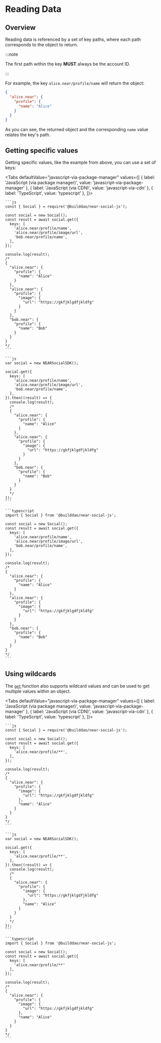 
# Reading Data

<TOCInline
  maxHeadingLevel={4}
  toc={toc}
/>

## Overview

Reading data is referenced by a set of key paths, where each path corresponds to the object to return.

:::note

The first path within the key **MUST** always be the account ID.

:::

For example, the key `alice.near/profile/name` will return the object:

```json
{
  "alice.near": {
    "profile": {
      "name": "Alice"
    }
  }
}
```

As you can see, the returned object and the corresponding `name` value relates the key's path.

## Getting specific values

Getting specific values, like the example from above, you can use a set of keys:

<Tabs
  defaultValue="javascript-via-package-manager"
  values={[
    { label: 'JavaScript (via package manager)', value: 'javascript-via-package-manager' },
    { label: 'JavaScript (via CDN)', value: 'javascript-via-cdn' },
    { label: 'TypeScript', value: 'typescript' },
  ]}>
  <TabItem value="javascript-via-package-manager">

    ```js
    const { Social } = require('@builddao/near-social-js');

    const social = new Social();
    const result = await social.get({
      keys: [
        'alice.near/profile/name',
        'alice.near/profile/image/url',
        'bob.near/profile/name',
      ],
    });

    console.log(result);
    /*
    {
      "alice.near": {
        "profile": {
          "name": "Alice"
        }
      },
      "alice.near": {
        "profile": {
          "image": {
            "url": "https://gkfjklgdfjkldfg"
          }
        }
      },
      "bob.near": {
        "profile": {
          "name": "Bob"
        }
      }
    }
    */
    ```

  </TabItem>
  <TabItem value="javascript-via-cdn">

    ```js
    var social = new NEARSocialSDK();

    social.get({
      keys: [
        'alice.near/profile/name',
        'alice.near/profile/image/url',
        'bob.near/profile/name',
      ],
    }).then((result) => {
      console.log(result);
      /*
      {
        "alice.near": {
          "profile": {
            "name": "Alice"
          }
        },
        "alice.near": {
          "profile": {
            "image": {
              "url": "https://gkfjklgdfjkldfg"
            }
          }
        },
        "bob.near": {
          "profile": {
            "name": "Bob"
          }
        }
      }
      */
    });
    ```

  </TabItem>
  <TabItem value="typescript">

    ```typescript
    import { Social } from '@builddao/near-social-js';

    const social = new Social();
    const result = await social.get({
      keys: [
        'alice.near/profile/name',
        'alice.near/profile/image/url',
        'bob.near/profile/name',
      ],
    });

    console.log(result);
    /*
    {
      "alice.near": {
        "profile": {
          "name": "Alice"
        }
      },
      "alice.near": {
        "profile": {
          "image": {
            "url": "https://gkfjklgdfjkldfg"
          }
        }
      },
      "bob.near": {
        "profile": {
          "name": "Bob"
        }
      }
    }
    */
    ```

  </TabItem>
</Tabs>

## Using wildcards

The [`get`](../api-reference/social#getoptions) function also supports wildcard values and can be used to get multiple values within an object.

<Tabs
  defaultValue="javascript-via-package-manager"
  values={[
    { label: 'JavaScript (via package manager)', value: 'javascript-via-package-manager' },
    { label: 'JavaScript (via CDN)', value: 'javascript-via-cdn' },
    { label: 'TypeScript', value: 'typescript' },
  ]}>
  <TabItem value="javascript-via-package-manager">

    ```js
    const { Social } = require('@builddao/near-social-js');

    const social = new Social();
    const result = await social.get({
      keys: [
        'alice.near/profile/**',
      ],
    });

    console.log(result);
    /*
    {
      "alice.near": {
        "profile": {
          "image": {
            "url": "https://gkfjklgdfjkldfg"
          },
          "name": "Alice"
        }
      }
    }
    */
    ```

  </TabItem>
  <TabItem value="javascript-via-cdn">

    ```js
    var social = new NEARSocialSDK();

    social.get({
      keys: [
        'alice.near/profile/**',
      ],
    }).then((result) => {
      console.log(result);
      /*
      {
        "alice.near": {
          "profile": {
            "image": {
              "url": "https://gkfjklgdfjkldfg"
            },
            "name": "Alice"
          }
        }
      }
      */
    });
    ```

  </TabItem>
  <TabItem value="typescript">

    ```typescript
    import { Social } from '@builddao/near-social-js';

    const social = new Social();
    const result = await social.get({
      keys: [
        'alice.near/profile/**'
      ],
    });

    console.log(result);
    /*
    {
      "alice.near": {
        "profile": {
          "image": {
            "url": "https://gkfjklgdfjkldfg"
          },
          "name": "Alice"
        }
      }
    }
    */
    ```

  </TabItem>
</Tabs>
